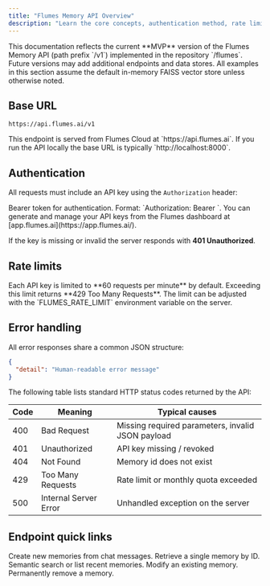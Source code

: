 ```yaml
---
title: "Flumes Memory API Overview"
description: "Learn the core concepts, authentication method, rate limits, and base URL for interacting with the Flumes Memory API."
---
```


<Info>
This documentation reflects the current **MVP** version of the Flumes Memory API (path prefix `/v1`) implemented in the repository `/flumes`. Future versions may add additional endpoints and data stores. All examples in this section assume the default in-memory FAISS vector store unless otherwise noted.
</Info>

## Base URL

```text
https://api.flumes.ai/v1
```

<Tip>
This endpoint is served from Flumes Cloud at `https://api.flumes.ai`. If you run the API locally the base URL is typically `http://localhost:8000`.
</Tip>

## Authentication

All requests must include an API key using the `Authorization` header:

<ParamField header="Authorization" type="string" required>
Bearer token for authentication. Format: `Authorization: Bearer <YOUR_API_KEY>`.
</ParamField>

<Info>
You can generate and manage your API keys from the Flumes dashboard at [app.flumes.ai](https://app.flumes.ai/).
</Info>

If the key is missing or invalid the server responds with **401 Unauthorized**.

## Rate limits

<Warning>
Each API key is limited to **60 requests per minute** by default. Exceeding this limit returns **429 Too Many Requests**. The limit can be adjusted with the `FLUMES_RATE_LIMIT` environment variable on the server.
</Warning>

## Error handling

All error responses share a common JSON structure:

```json
{
  "detail": "Human-readable error message"
}
```

The following table lists standard HTTP status codes returned by the API:

| Code | Meaning | Typical causes |
|------|---------|----------------|
| 400  | Bad Request | Missing required parameters, invalid JSON payload |
| 401  | Unauthorized | API key missing / revoked |
| 404  | Not Found | Memory id does not exist |
| 429  | Too Many Requests | Rate limit or monthly quota exceeded |
| 500  | Internal Server Error | Unhandled exception on the server |

## Endpoint quick links

<CardGroup cols={2}>
<Card title="Add memory" href="/api-reference/memories/add" icon="plus-circle">Create new memories from chat messages.</Card>
<Card title="Get memory" href="/api-reference/memories/get" icon="magnifying-glass">Retrieve a single memory by ID.</Card>
<Card title="Search memories" href="/api-reference/memories/search" icon="magnifying-glass">Semantic search or list recent memories.</Card>
<Card title="Update memory" href="/api-reference/memories/update" icon="pencil-square">Modify an existing memory.</Card>
<Card title="Delete memory" href="/api-reference/memories/delete" icon="trash">Permanently remove a memory.</Card>
</CardGroup>
